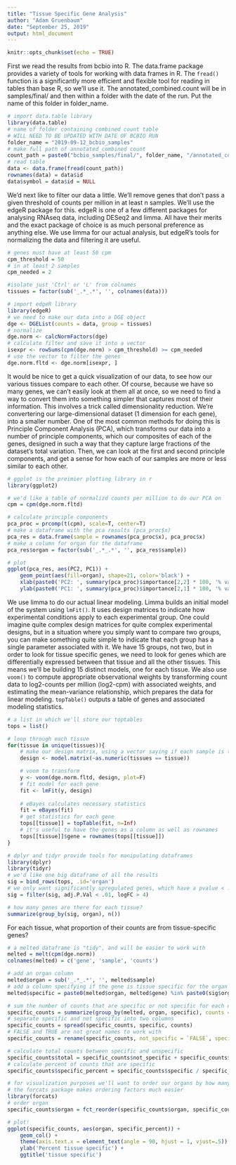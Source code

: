 ```yaml
---
title: "Tissue Specific Gene Analysis"
author: "Adam Gruenbaum"
date: "September 25, 2019"
output: html_document
---
```


```r
knitr::opts_chunk$set(echo = TRUE)
```

First we read the results from bcbio into R. The data.frame package provides a variety of tools for working with data frames in R. The `fread()` function is a significantly more efficient and flexible tool for reading in tables than base R, so we'll use it. The annotated_combined.count will be in samples/final/ and then within a folder with the date of the run. Put the name of this folder in folder_name.

```r
# import data.table library
library(data.table)
# name of folder containing combined count table 
# WILL NEED TO BE UPDATED WITH DATE OF BCBIO RUN
folder_name = "2019-09-12_bcbio_samples"
# make full path of annotated_combined count
count_path = paste0("bcbio_samples/final/", folder_name, "/annotated_combined.counts")
# read table
data <- data.frame(fread(count_path))
rownames(data) = data$id
data$symbol = data$id = NULL
```

We'd next like to filter our data a little. We'll remove genes that don't pass a given threshold of counts per million in at least n samples. We'll use the edgeR package for this. edgeR is one of a few different packages for analysing RNAseq data, including DESeq2 and limma. All have their merits and the exact package of choice is as much personal preference as anything else. We use limma for our actual analysis, but edgeR’s tools for normalizing the data and filtering it are useful. 

```r
# genes must have at least 50 cpm
cpm_threshold = 50
# in at least 2 samples
cpm_needed = 2

#isolate just 'Ctrl' or 'L' from colnames
tissues = factor(sub('_.*_.*', '', colnames(data)))

# import edgeR library
library(edgeR)
# we need to make our data into a DGE object 
dge <- DGEList(counts = data, group = tissues)
# normalize
dge.norm <- calcNormFactors(dge) 
# calculate filter and save it into a vector
isexpr <- rowSums(cpm(dge.norm) > cpm_threshold) >= cpm_needed
# use the vector to filter the genes
dge.norm.fltd <- dge.norm[isexpr, ]

```

It would be nice to get a quick visualization of our data, to see how our various tissues compare to each other. Of course, because we have so many genes, we can't easily look at them all at once, so we need to find a way to convert them into something simpler that captures most of their information. This involves a trick called dimensionality reduction. We're convertering our large-dimensional dataset (1 dimension for each gene), into a smaller number. One of the most common methods for doing this is Principle Component Analysis (PCA), which transforms our data into a number of principle components, which our composites of each of the genes, designed in such a way that they capture large fractions of the dataset's total variation. Then, we can look at the first and second principle components, and get a sense for how each of our samples are more or less similar to each other.

```r
# ggplot is the preimier plotting library in r
library(ggplot2)

# we'd like a table of normalizd counts per million to do our PCA on 
cpm = cpm(dge.norm.fltd)

# calculate principle components
pca_proc = prcomp(t(cpm), scale=T, center=T)
# make a dataframe with the pca results (pca_proc$x)
pca_res = data.frame(sample = rownames(pca_proc$x), pca_proc$x)
# make a column for organ for the dataframe
pca_res$organ = factor(sub('_.*_.*', '', pca_res$sample))

# plot
ggplot(pca_res, aes(PC2, PC1)) + 
    geom_point(aes(fill=organ), shape=21, color='black') +
    xlab(paste0('PC2: ', summary(pca_proc)$importance[2,2] * 100, '% variance')) +
    ylab(paste0('PC1: ', summary(pca_proc)$importance[2,1] * 100, '% variance'))

```

We use limma to do our actual linear modeling. Limma builds an initial model of the system using `lmFit()`. It uses design matrices to indicate how experimental conditions apply to each experimental group. One could imagine quite complex design matrices for quite complex experimental designs, but in a situation where you simply want to compare two groups, you can make something quite simple to indicate that each group has a single parameter associated with it.
We have 15 groups, not two, but in order to look for tissue specific genes, we need to look for genes which are differentially expressed between that tissue and all the other tissues. This means we'll be building 15 distinct models, one for each tissue.
We also use `voom()` to compute appropriate observational weights by transforming count data to log2-counts per million (log2-cpm) with associated weights, and estimating the mean-variance relationship, which prepares the data for linear modeling.
`topTable()` outputs a table of genes and associated modeling statistics.


```r
# a list in which we'll store our toptables
tops = list()

# loop through each tissue
for(tissue in unique(tissues)){
    # make our design matrix, using a vector saying if each sample is this tissue
    design <- model.matrix(~as.numeric(tissues == tissue))

    # voom to transform
    y <- voom(dge.norm.fltd, design, plot=F)
    # fit model for each gene
    fit <- lmFit(y, design)    
    
    # eBayes calculates necessary statistics
    fit = eBayes(fit)
    # get statistics for each gene
    tops[[tissue]] = topTable(fit, n=Inf)
    # it's useful to have the genes as a column as well as rownames
    tops[[tissue]]$gene = rownames(tops[[tissue]])
}

# dplyr and tidyr provide tools for manipulating dataframes
library(dplyr)
library(tidyr)
# we'd like one big dataframe of all the results
sig = bind_rows(tops, .id='organ') 
# we only want significantly upregulated genes, which have a pvalue < .01, and an lfc > 4
sig = filter(sig, adj.P.Val < .01, logFC > 4) 

# how many genes are there for each tissue?
summarize(group_by(sig, organ), n())

```

For each tissue, what proportion of their counts are from tissue-specific genes?

```r

# a melted dataframe is "tidy", and will be easier to work with
melted = melt(cpm(dge.norm))
colnames(melted) = c('gene', 'sample', 'counts')

# add an organ column
melted$organ = sub('_.*_.*', '', melted$sample)
# add a column specifying if the gene is tissue specific for the organ
melted$specific = paste0(melted$organ, melted$gene) %in% paste0(sig$organ, sig$gene)

# sum the number of counts that are specific or not specific for each organ
specific_counts = summarize(group_by(melted, organ, specific), counts = sum(counts))
# separate specific and not specific into two columns
specific_counts = spread(specific_counts, specific, counts)
# FALSE and TRUE are not great names to work with
specific_counts = rename(specific_counts, not_specific = `FALSE`, specific = `TRUE`)

# calculate total counts between specific and unspecific
specific_counts$total = specific_counts$not_specific + specific_counts$specific
# calculate percent of counts that are specific
specific_counts$specific_percent = specific_counts$specific / specific_counts$total * 100

# for visualization purposes we'll want to order our organs by how many counts are specific
# the forcats package makes ordering factors much easier
library(forcats)
# order organ
specific_counts$organ = fct_reorder(specific_counts$organ, specific_counts$specific_percent, .desc=T)

# plot!
ggplot(specific_counts, aes(organ, specific_percent)) +
    geom_col() + 
    theme(axis.text.x = element_text(angle = 90, hjust = 1, vjust=.5)) + 
    ylab('Percent tissue specific') + 
    ggtitle('tissue specific')

```